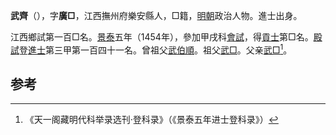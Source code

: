 '''武齊'''（{{bd|？||？}}），字'''廣□'''，江西撫州府樂安縣人，□籍，[[明朝|明朝]]政治人物。進士出身。

江西鄉試第一百□名。[[景泰_(年號)|景泰]]五年（1454年），參加甲戌科[[會試|會試]]，得[[貢士|貢士]]第□名。[[殿試|殿試]]登[[進士|進士]]第三甲第一百四十一名。曾祖父[[武伯順|武伯順]]。祖父[[武□|武□]]。父亲[[武□|武□]]<ref>《天一阁藏明代科举录选刊·登科录》（《景泰五年进士登科录》）</ref>。

==参考==
{{reflist}}
{{明朝人物小作品}}
{{景泰五年甲戌科殿試金榜}}